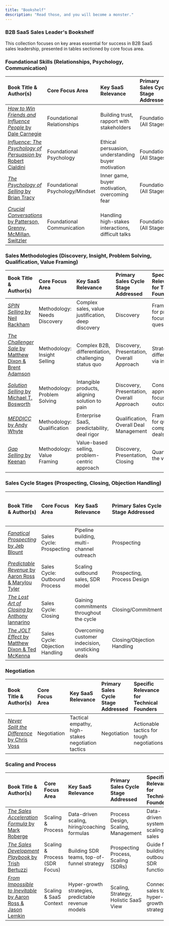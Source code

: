 ```yaml
---
title: "Bookshelf"
description: "Read those, and you will become a monster."
---
```


### B2B SaaS Sales Leader's Bookshelf

This collection focuses on key areas essential for success in B2B SaaS sales leadership, presented in tables sectioned by core focus area.

### Foundational Skills (Relationships, Psychology, Communication)

| Book Title & Author(s)                                                     | Core Focus Area              | Key SaaS Relevance                          | Primary Sales Cycle Stage Addressed | Specific Relevance for Technical Founders |
| :------------------------------------------------------------------------- | :--------------------------- | :------------------------------------------ | :---------------------------------- | :---------------------------------------- |
| [*How to Win Friends and Influence People* by Dale Carnegie](https://amzn.to/4jn9Nwz) | Foundational Relationships | Building trust, rapport with stakeholders | Foundational (All Stages)           | Building essential interpersonal skills   |
| [*Influence: The Psychology of Persuasion* by Robert Cialdini](https://amzn.to/3Rm1GUQ) | Foundational Psychology    | Ethical persuasion, understanding buyer motivation | Foundational (All Stages)           | Understanding 'why' buyers act           |
| [*The Psychology of Selling* by Brian Tracy](https://amzn.to/3Ee0bVM)         | Foundational Psychology/Mindset | Inner game, buyer motivation, overcoming fear | Foundational (All Stages)           | Developing sales mindset & confidence   |
| [*Crucial Conversations* by Patterson, Grenny, McMillan, Switzler](https://amzn.to/4cKYj3t) | Foundational Communication | Handling high-stakes interactions, difficult talks | Foundational (All Stages)           | Navigating tough conversations effectively |

### Sales Methodologies (Discovery, Insight, Problem Solving, Qualification, Value Framing)

| Book Title & Author(s)                                                    | Core Focus Area                | Key SaaS Relevance                                 | Primary Sales Cycle Stage Addressed        | Specific Relevance for Technical Founders |
| :------------------------------------------------------------------------ | :----------------------------- | :------------------------------------------------- | :----------------------------------------- | :---------------------------------------- |
| [*SPIN Selling* by Neil Rackham](https://amzn.to/3Ge0AId)                   | Methodology: Needs Discovery   | Complex sales, value justification, deep discovery | Discovery                                  | Framework for problem-focused questions   |
| [*The Challenger Sale* by Matthew Dixon & Brent Adamson](https://amzn.to/3Yvl5q8) | Methodology: Insight Selling   | Complex B2B, differentiation, challenging status quo | Discovery, Presentation, Overall Approach  | Strategy for differentiation via insight  |
| [*Solution Selling* by Michael T. Bosworth](https://amzn.to/4cFro0e)        | Methodology: Problem Solving   | Intangible products, aligning solution to pain     | Discovery, Presentation, Overall Approach  | Consultative approach, focusing on outcomes |
| [*MEDDICC* by Andy Whyte](https://www.amazon.com/MEDDICC-Powerful-Enterprise-Framework-High-Value-ebook/dp/B08NZYBRQN) | Methodology: Qualification     | Enterprise SaaS, predictability, deal rigor        | Qualification, Overall Deal Management     | Framework for qualifying complex deals    |
| [*Gap Selling* by Keenan](https://amzn.to/3Y2HQ4E)                          | Methodology: Value Framing     | Value-based selling, problem-centric approach      | Discovery, Presentation, Closing           | Quantifying the value gap                 |

### Sales Cycle Stages (Prospecting, Closing, Objection Handling)

| Book Title & Author(s)                                             | Core Focus Area              | Key SaaS Relevance                            | Primary Sales Cycle Stage Addressed | Specific Relevance for Technical Founders |
| :----------------------------------------------------------------- | :--------------------------- | :-------------------------------------------- | :---------------------------------- | :---------------------------------------- |
| [*Fanatical Prospecting* by Jeb Blount](https://amzn.to/3Grpbt2)      | Sales Cycle: Prospecting     | Pipeline building, multi-channel outreach     | Prospecting                         | Tactical guide for consistent pipeline    |
| [*Predictable Revenue* by Aaron Ross & Marylou Tyler](https://amzn.to/4lzFuEg) | Sales Cycle: Outbound Process| Scaling outbound sales, SDR model             | Prospecting, Process Design         | Blueprint for scalable outbound prospecting |
| [*The Lost Art of Closing* by Anthony Iannarino](https://amzn.to/4cGCPF6) | Sales Cycle: Closing         | Gaining commitments throughout the cycle      | Closing/Commitment                  | Modern approach to securing commitments   |
| [*The JOLT Effect* by Matthew Dixon & Ted McKenna](https://amzn.to/43SKTQF) | Sales Cycle: Objection Handling | Overcoming customer indecision, unsticking deals | Closing/Objection Handling          | Tactics for overcoming buyer inertia      |

### Negotiation

| Book Title & Author(s)                                        | Core Focus Area | Key SaaS Relevance                               | Primary Sales Cycle Stage Addressed | Specific Relevance for Technical Founders |
| :------------------------------------------------------------ | :-------------- | :----------------------------------------------- | :---------------------------------- | :---------------------------------------- |
| [*Never Split the Difference* by Chris Voss](https://amzn.to/42gPaMx) | Negotiation     | Tactical empathy, high-stakes negotiation tactics | Negotiation                         | Actionable tactics for tough negotiations |

### Scaling and Process

| Book Title & Author(s)                                                | Core Focus Area               | Key SaaS Relevance                             | Primary Sales Cycle Stage Addressed           | Specific Relevance for Technical Founders    |
| :-------------------------------------------------------------------- | :---------------------------- | :--------------------------------------------- | :-------------------------------------------- | :------------------------------------------- |
| [*The Sales Acceleration Formula* by Mark Roberge](https://amzn.to/4iCZeVb) | Scaling & Process             | Data-driven scaling, hiring/coaching formulas  | Process Design, Scaling, Management           | Data-driven system for scaling sales         |
| [*The Sales Development Playbook* by Trish Bertuzzi](https://amzn.to/3EqLuP6) | Scaling & Process (SDR Focus) | Building SDR teams, top-of-funnel strategy     | Prospecting Process, Scaling (SDRs)         | Guide for building outbound SDR function     |
| [*From Impossible to Inevitable* by Aaron Ross & Jason Lemkin](https://amzn.to/42NQir5) | Scaling & SaaS Context        | Hyper-growth strategies, predictable revenue models | Scaling, Strategy, Holistic SaaS View         | Connecting sales to hyper-growth strategy |